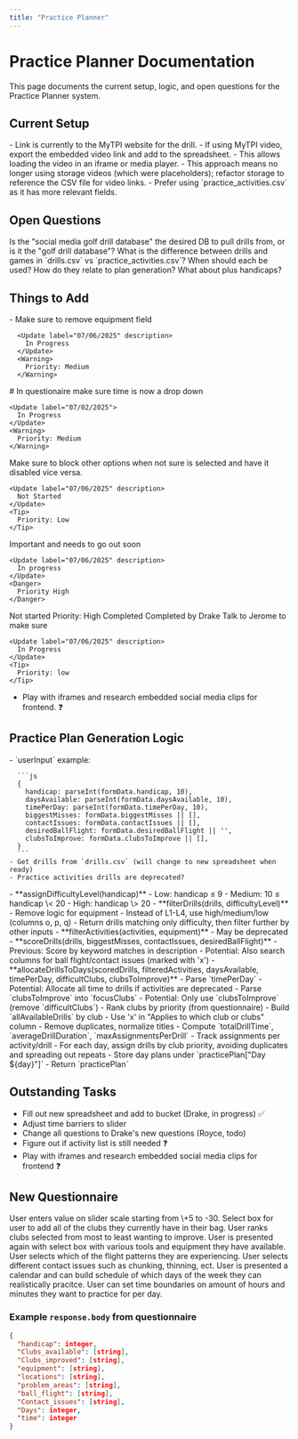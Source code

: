 ```yaml
---
title: "Practice Planner"
---
```



# Practice Planner Documentation

<Info>
  This page documents the current setup, logic, and open questions for the
  Practice Planner system.
</Info>

## <Icon icon="table-layout" size={24} />  Current Setup

<Steps>
  <Step title="**Videos** are pulled from storage `drills/foldername`">
    
  </Step>
  <Step title="Google Sheet contains title, description, and link:`">
    - Link is currently to the MyTPI website for the drill.
    - If using MyTPI video, export the embedded video link and add to the spreadsheet.
    - This allows loading the video in an iframe or media player.
    - This approach means no longer using storage videos (which were placeholders); refactor storage to reference the CSV file for video links.
  </Step>
  <Step title="If the drill does not exist in `practice_activities.csv`, fetch from `drills.csv` and label golf areas as 'off the tee'">
    - Prefer using `practice_activities.csv` as it has more relevant fields.
  </Step>
  <Step title="Saved practice plans are stored as a document in a subcollection under the user's document.">
    
  </Step>
</Steps>

## <Icon icon="question" size={24} /> Open Questions

<Info>
  Is the "social media golf drill database" the desired DB to pull drills from, or is it the "golf drill database"?
</Info>

<Info>
  What is the difference between drills and games in `drills.csv` vs `practice_activities.csv`?
</Info>

<Info>
  When should each be used? How do they relate to plan generation?
</Info>

<Info>
  What about plus handicaps?
</Info>

## <Icon icon="check" size={28} />  Things to Add  

<CardGroup cols={2}>
  <Card title="Remove equipment field. " icon="exclamation">
    - Make sure to remove equipment field

      <Update label="07/06/2025" description>
        In Progress
      </Update>
      <Warning>
        Priority: Medium
      </Warning>
  </Card>
  <Card title="Dropdown for time available." icon="exclamation">
    # In questionaire make sure time is now a drop down

    <Update label="07/02/2025">
      In Progress
    </Update>
    <Warning>
      Priority: Medium
    </Warning>
  </Card>
  <Card title="Can't click 'not sure' if others are selected." icon="exclamation">
    Make sure to block other options when not sure is selected and have it disabled vice versa.

    <Update label="07/06/2025" description>
      Not Started
    </Update>
    <Tip>
      Priority: Low
    </Tip>
  </Card>
  <Card title="Adjust time barriers to a slider from 30 minutes to 5 hours." icon="exclamation">
    Important and needs to go out soon

    <Update label="07/06/2025" description>
      In progress
    </Update>
    <Danger>
      Priority High
    </Danger>
  </Card>
  <Card title="Talk to Jerome about question 7 and fix boxes to match CSV." icon="exclamation">
    <Update label="07/06/2025" description>
      Not started
    </Update>
    <Danger>
      Priority: High
    </Danger>
  </Card>
  <Card title="Mobile responsiveness." icon="exclamation">
    <Update label="07/06/2025" description>
      Completed
    </Update>
    <Check>
      Completed by Drake
    </Check>
  </Card>
  <Card title="Figure out if activity list is still needed. " icon="exclamation">
    Talk to Jerome to make sure

    <Update label="07/06/2025" description>
      In Progress
    </Update>
    <Tip>
      Priority: low
    </Tip>
  </Card>
</CardGroup>

- Play with iframes and research embedded social media clips for frontend. ❓

## <Icon icon="lightbulb-exclamation" size={24} /> Practice Plan Generation Logic

<Steps>
  <Step title="generatePracticePlan(userInput)">
    - `userInput` example:

      ```js
      {
        handicap: parseInt(formData.handicap, 10),
        daysAvailable: parseInt(formData.daysAvailable, 10),
        timePerDay: parseInt(formData.timePerDay, 10),
        biggestMisses: formData.biggestMisses || [],
        contactIssues: formData.contactIssues || [],
        desiredBallFlight: formData.desiredBallFlight || '',
        clubsToImprove: formData.clubsToImprove || [],
      }
      ```
    - Get drills from `drills.csv` (will change to new spreadsheet when ready)
    - Practice activities drills are deprecated?
  </Step>
  <Step title="generatePracticePlanLogic(userInput, drills, practiceActivities?)">
    - **assignDifficultyLevel(handicap)**
      - Low: handicap ≤ 9
      - Medium: 10 ≤ handicap \< 20
      - High: handicap \> 20
    - **filterDrills(drills, difficultyLevel)**
      - Remove logic for equipment
      - Instead of L1-L4, use high/medium/low (columns o, p, q)
      - Return drills matching only difficulty, then filter further by other inputs
    - **filterActivities(activities, equipment)**
      - May be deprecated
    - **scoreDrills(drills, biggestMisses, contactIssues, desiredBallFlight)**
      - Previous: Score by keyword matches in description
      - Potential: Also search columns for ball flight/contact issues (marked with 'x')
    - **allocateDrillsToDays(scoredDrills, filteredActivities, daysAvailable, timePerDay, difficultClubs, clubsToImprove)**
      - Parse `timePerDay`
        - Potential: Allocate all time to drills if activities are deprecated
      - Parse `clubsToImprove` into `focusClubs`
        - Potential: Only use `clubsToImprove` (remove `difficultClubs`)
      - Rank clubs by priority (from questionnaire)
      - Build `allAvailableDrills` by club
        - Use 'x' in "Applies to which club or clubs" column
        - Remove duplicates, normalize titles
      - Compute `totalDrillTime`, `averageDrillDuration`, `maxAssignmentsPerDrill`
      - Track assignments per activity/drill
      - For each day, assign drills by club priority, avoiding duplicates and spreading out repeats
      - Store day plans under `practicePlan["Day ${day}"]`
      - Return `practicePlan`
  </Step>
</Steps>

## Outstanding Tasks

- Fill out new spreadsheet and add to bucket (Drake, in progress) ✅
- Adjust time barriers to slider
- Change all questions to Drake's new questions (Royce, todo)
- Figure out if activity list is still needed ❓
- Play with iframes and research embedded social media clips for frontend ❓

## New Questionnaire

<AccordionGroup>
  <Accordion title="What is your current handicap? " icon="hashtag">
    <Info>
      User enters value on slider scale starting from \+5 to -30.
    </Info>
  </Accordion>
  <Accordion title="Which clubs do you have available?" icon="golf-club">
    <Info>
      Select box for user to add all of the clubs they currently have in their bag.
    </Info>
  </Accordion>
  <Accordion title="Which clubs do you want to improve the most? " icon="ranking-star">
    <Info>
      User ranks clubs selected from most to least wanting to improve.
    </Info>
  </Accordion>
  <Accordion title="Which equipment items do you have available? " icon="screwdriver-wrench">
    <Info>
      User is presented again with select box with various tools and equipment they have available.
    </Info>
  </Accordion>
  <Accordion title="What ball flight issues are you experiencing? " icon="plane-circle-xmark">
    <Info>
      User selects which of the flight patterns they are experiencing.
    </Info>
  </Accordion>
  <Accordion title="What contact issues are you experiencing?" icon="golf-ball-tee">
    <Info>
      User selects different contact issues such as chunking, thinning, ect.
    </Info>
  </Accordion>
  <Accordion title="How many days per week can you practice? " icon="calendar">
    <Info>
      User is presented a calendar and can build schedule of which days of the week they can realistically pracitce.
    </Info>
  </Accordion>
  <Accordion title="How much time can you practice each day" icon="clock">
    <Info>
      User can set time boundaries on amount of hours and minutes they want to practice for per day.
    </Info>
  </Accordion>
</AccordionGroup>

### Example `response.body` from questionnaire

```json
{
  "handicap": integer,
  "Clubs_available": [string],
  "Clubs_improved": [string],
  "equipment": [string],
  "locations": [string],
  "problem_areas": [string],
  "ball_flight": [string],
  "Contact_issues": [string],
  "Days": integer,
  "time": integer
}
```